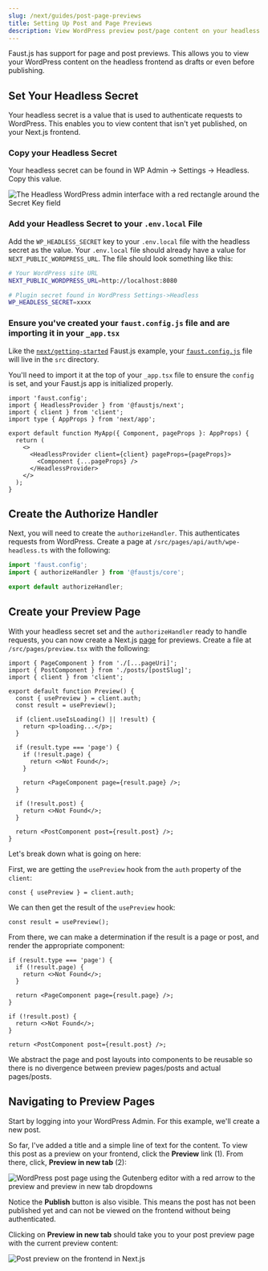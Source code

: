 ```yaml
---
slug: /next/guides/post-page-previews
title: Setting Up Post and Page Previews
description: View WordPress preview post/page content on your headless frontend with Faust.js
---
```


Faust.js has support for page and post previews. This allows you to view your WordPress content on the headless frontend as drafts or even before publishing.

## Set Your Headless Secret

Your headless secret is a value that is used to authenticate requests to WordPress. This enables you to view content that isn't yet published, on your Next.js frontend.

### Copy your Headless Secret

Your headless secret can be found in WP Admin -> Settings -> Headless. Copy this value.

<img
  src="/docs/img/headless-admin-secret.png"
  alt="The Headless WordPress admin interface with a red rectangle around the Secret Key field"
/>

### Add your Headless Secret to your `.env.local` File

Add the `WP_HEADLESS_SECRET` key to your `.env.local` file with the headless secret as the value. Your `.env.local` file should already have a value for `NEXT_PUBLIC_WORDPRESS_URL`. The file should look something like this:

```bash title=.env.local {13}
# Your WordPress site URL
NEXT_PUBLIC_WORDPRESS_URL=http://localhost:8080

# Plugin secret found in WordPress Settings->Headless
WP_HEADLESS_SECRET=xxxx
```

### Ensure you've created your `faust.config.js` file and are importing it in your `_app.tsx`

Like the [`next/getting-started`](https://github.com/wpengine/faustjs/tree/canary/examples/next/getting-started) Faust.js example, your [`faust.config.js`](https://github.com/wpengine/faustjs/blob/canary/examples/next/getting-started/src/faust.config.js) file will live in the `src` directory.

You'll need to import it at the top of your `_app.tsx` file to ensure the `config` is set, and your Faust.js app is initialized properly.

```tsx title=_app.tsx {1}
import 'faust.config';
import { HeadlessProvider } from '@faustjs/next';
import { client } from 'client';
import type { AppProps } from 'next/app';

export default function MyApp({ Component, pageProps }: AppProps) {
  return (
    <>
      <HeadlessProvider client={client} pageProps={pageProps}>
        <Component {...pageProps} />
      </HeadlessProvider>
    </>
  );
}
```

## Create the Authorize Handler

Next, you will need to create the `authorizeHandler`. This authenticates requests from WordPress. Create a page at `/src/pages/api/auth/wpe-headless.ts` with the following:

```ts
import 'faust.config';
import { authorizeHandler } from '@faustjs/core';

export default authorizeHandler;
```

## Create your Preview Page

With your headless secret set and the `authorizeHandler` ready to handle requests, you can now create a Next.js [page](https://nextjs.org/docs/basic-features/pages) for previews. Create a file at `/src/pages/preview.tsx` with the following:

```tsx title=src/pages/preview.tsx
import { PageComponent } from './[...pageUri]';
import { PostComponent } from './posts/[postSlug]';
import { client } from 'client';

export default function Preview() {
  const { usePreview } = client.auth;
  const result = usePreview();

  if (client.useIsLoading() || !result) {
    return <p>loading...</p>;
  }

  if (result.type === 'page') {
    if (!result.page) {
      return <>Not Found</>;
    }

    return <PageComponent page={result.page} />;
  }

  if (!result.post) {
    return <>Not Found</>;
  }

  return <PostComponent post={result.post} />;
}
```

Let's break down what is going on here:

First, we are getting the `usePreview` hook from the `auth` property of the `client`:

```tsx
const { usePreview } = client.auth;
```

We can then get the result of the `usePreview` hook:

```tsx
const result = usePreview();
```

From there, we can make a determination if the result is a page or post, and render the appropriate component:

```tsx
if (result.type === 'page') {
  if (!result.page) {
    return <>Not Found</>;
  }

  return <PageComponent page={result.page} />;
}

if (!result.post) {
  return <>Not Found</>;
}

return <PostComponent post={result.post} />;
```

We abstract the page and post layouts into components to be reusable so there is no divergence between preview pages/posts and actual pages/posts.

## Navigating to Preview Pages

Start by logging into your WordPress Admin. For this example, we'll create a new post.

So far, I've added a title and a simple line of text for the content. To view this post as a preview on your frontend, click the **Preview** link (1). From there, click, **Preview in new tab** (2):

<img
  src="/docs/img/post-preview.png"
  alt="WordPress post page using the Gutenberg editor with a red arrow to the preview and preview in new tab dropdowns"
/>

Notice the **Publish** button is also visible. This means the post has not been published yet and can not be viewed on the frontend without being authenticated.

Clicking on **Preview in new tab** should take you to your post preview page with the current preview content:

<img
  src="/docs/img/post-preview-frontend.png"
  alt="Post preview on the frontend in Next.js"
/>
